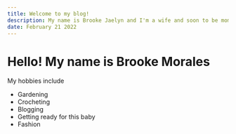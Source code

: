 ```yaml
---
title: Welcome to my blog!
description: My name is Brooke Jaelyn and I'm a wife and soon to be mom.
date: February 21 2022
---
```


# Hello! My name is Brooke Morales

My hobbies include
- Gardening
- Crocheting
- Blogging
- Getting ready for this baby
- Fashion